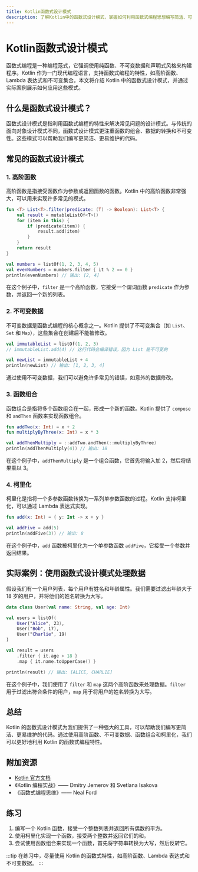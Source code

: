 ```yaml
---
title: Kotlin函数式设计模式
description: 了解Kotlin中的函数式设计模式，掌握如何利用函数式编程思想编写简洁、可维护的代码。
---
```


# Kotlin函数式设计模式

函数式编程是一种编程范式，它强调使用纯函数、不可变数据和声明式风格来构建程序。Kotlin 作为一门现代编程语言，支持函数式编程的特性，如高阶函数、Lambda 表达式和不可变集合。本文将介绍 Kotlin 中的函数式设计模式，并通过实际案例展示如何应用这些模式。

## 什么是函数式设计模式？

函数式设计模式是指利用函数式编程的特性来解决常见问题的设计模式。与传统的面向对象设计模式不同，函数式设计模式更注重函数的组合、数据的转换和不可变性。这些模式可以帮助我们编写更简洁、更易维护的代码。

## 常见的函数式设计模式

### 1. 高阶函数

高阶函数是指接受函数作为参数或返回函数的函数。Kotlin 中的高阶函数非常强大，可以用来实现许多常见的模式。

```kotlin
fun <T> List<T>.filter(predicate: (T) -> Boolean): List<T> {
    val result = mutableListOf<T>()
    for (item in this) {
        if (predicate(item)) {
            result.add(item)
        }
    }
    return result
}

val numbers = listOf(1, 2, 3, 4, 5)
val evenNumbers = numbers.filter { it % 2 == 0 }
println(evenNumbers) // 输出: [2, 4]
```

在这个例子中，`filter` 是一个高阶函数，它接受一个谓词函数 `predicate` 作为参数，并返回一个新的列表。

### 2. 不可变数据

不可变数据是函数式编程的核心概念之一。Kotlin 提供了不可变集合（如 `List`、`Set` 和 `Map`），这些集合在创建后不能被修改。

```kotlin
val immutableList = listOf(1, 2, 3)
// immutableList.add(4) // 这行代码会编译错误，因为 List 是不可变的

val newList = immutableList + 4
println(newList) // 输出: [1, 2, 3, 4]
```

通过使用不可变数据，我们可以避免许多常见的错误，如意外的数据修改。

### 3. 函数组合

函数组合是指将多个函数组合在一起，形成一个新的函数。Kotlin 提供了 `compose` 和 `andThen` 函数来实现函数组合。

```kotlin
fun addTwo(x: Int) = x + 2
fun multiplyByThree(x: Int) = x * 3

val addThenMultiply = ::addTwo.andThen(::multiplyByThree)
println(addThenMultiply(4)) // 输出: 18
```

在这个例子中，`addThenMultiply` 是一个组合函数，它首先将输入加 2，然后将结果乘以 3。

### 4. 柯里化

柯里化是指将一个多参数函数转换为一系列单参数函数的过程。Kotlin 支持柯里化，可以通过 Lambda 表达式实现。

```kotlin
fun add(x: Int) = { y: Int -> x + y }

val addFive = add(5)
println(addFive(3)) // 输出: 8
```

在这个例子中，`add` 函数被柯里化为一个单参数函数 `addFive`，它接受一个参数并返回结果。

## 实际案例：使用函数式设计模式处理数据

假设我们有一个用户列表，每个用户有姓名和年龄属性。我们需要过滤出年龄大于 18 岁的用户，并将他们的姓名转换为大写。

```kotlin
data class User(val name: String, val age: Int)

val users = listOf(
    User("Alice", 23),
    User("Bob", 17),
    User("Charlie", 19)
)

val result = users
    .filter { it.age > 18 }
    .map { it.name.toUpperCase() }

println(result) // 输出: [ALICE, CHARLIE]
```

在这个例子中，我们使用了 `filter` 和 `map` 这两个高阶函数来处理数据。`filter` 用于过滤出符合条件的用户，`map` 用于将用户的姓名转换为大写。

## 总结

Kotlin 的函数式设计模式为我们提供了一种强大的工具，可以帮助我们编写更简洁、更易维护的代码。通过使用高阶函数、不可变数据、函数组合和柯里化，我们可以更好地利用 Kotlin 的函数式编程特性。

## 附加资源

- [Kotlin 官方文档](https://kotlinlang.org/docs/home.html)
- 《Kotlin 编程实战》—— Dmitry Jemerov 和 Svetlana Isakova
- 《函数式编程思维》—— Neal Ford

## 练习

1. 编写一个 Kotlin 函数，接受一个整数列表并返回所有偶数的平方。
2. 使用柯里化实现一个函数，接受两个整数并返回它们的和。
3. 尝试使用函数组合来实现一个函数，首先将字符串转换为大写，然后反转它。

:::tip
在练习中，尽量使用 Kotlin 的函数式特性，如高阶函数、Lambda 表达式和不可变数据。
:::